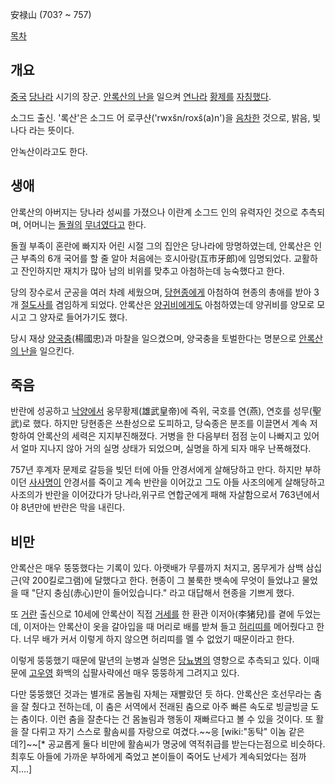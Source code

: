 安禄山
(703? ~ 757)

[[목차]]
== 개요 ==
[[중국]] [[당나라]] 시기의 장군. [[안록산의 난]]을 일으켜 [[연나라]] [[황제]]를 [[자칭]]했다.

소그드 출신. '록산'은 소그드 어 로쿠샨('rwxšn/roxš(a)n')을 [[음차]]한 것으로, 밝음, 빛나다 라는 뜻이다.

안녹산이라고도 한다.
== 생애 ==
안록산의 아버지는 당나라 성씨를 가졌으나 이란계 소그드 인의 유력자인 것으로 추측되며, 어머니는 [[돌궐]]의 [[무녀]]였다고 한다.

돌궐 부족이 혼란에 빠지자 어린 시절 그의 집안은 당나라에 망명하였는데, 안록산은 인근 부족의 6개 국어를 할 줄 알아 처음에는 호시아랑(互市牙郎)에 임명되었다. 교활하고 잔인하지만 재치가 많아 남의 비위를 맞추고 아첨하는데 능숙했다고 한다.

당의 장수로서 군공을 여러 차례 세웠으며, [[당현종]]에게 아첨하여 현종의 총애를 받아 3개 [[절도사]]를 겸임하게 되었다. 안록산은 [[양귀비]]에게도 아첨하였는데 양귀비를 양모로 모시고 그 양자로 들어가기도 했다.

당시 재상 [[양국충]](楊國忠)과 마찰을 일으켰으며, 양국충을 토벌한다는 명분으로 [[안록산의 난]]을 일으킨다.

== 죽음 ==
반란에 성공하고 [[낙양]]에서 웅무황제(雄武皇帝)에 즉위, 국호를 연(燕), 연호를 성무(聖武)로 했다. 하지만 당현종은 쓰촨성으로 도피하고, 당숙종은 분조를 이끌면서 계속 저항하여 안록산의 세력은 지지부진해졌다. 거병을 한 다음부터 점점 눈이 나빠지고 있어서 얼마 지나지 않아 거의 실명 상태가 되었으며, 실명을 하게 되자 매우 난폭해졌다.

757년 후계자 문제로 갈등을 빚던 터에 아들 안경서에게 살해당하고 만다. 하지만 부하이던 [[사사명]]이 안경서를 죽이고 계속 반란을 이어갔고 그도 아들 사조의에게 살해당하고 사조의가 반란을 이어갔다가 당나라,위구르 연합군에게 패해 자살함으로서 763년에서야 8년만에 반란은 막을 내린다.

== 비만 ==
안록산은 매우 뚱뚱했다는 기록이 있다. 아랫배가 무릎까지 처지고, 몸무게가 삼백 삼십 근(약 200킬로그램)에 달했다고 한다. 현종이 그 불룩한 뱃속에 무엇이 들었냐고 물었을 때 "단지 충심(赤​​心)만이 들어있습니다." 라고 대답해서 현종을 기쁘게 했다.

또 [[거란]] 출신으로 10세에 안록산이 직접 [[거세]]를 한 환관 이저아(李猪兒)를 곁에 두었는데, 이저아는 안록산이 옷을 갈아입을 때 머리로 배를 받쳐 들고 [[허리띠]]를 메어줬다고 한다. 너무 배가 커서 이렇게 하지 않으면 허리띠를 멜 수 없었기 때문이라고 한다.

이렇게 뚱뚱했기 때문에 말년의 눈병과 실명은 [[당뇨병]]의 영향으로 추측되고 있다. 이때문에 [[고우영]] 화백의 십팔사략에선 매우 뚱뚱하게 그려지고 있다.

다만 뚱뚱했던 것과는 별개로 몸놀림 자체는 재빨랐던 듯 하다. 안록산은 호선무라는 춤을 잘 췄다고 전하는데, 이 춤은 서역에서 전래된 춤으로 아주 빠른 속도로 빙글빙글 도는 춤이다. 이런 춤을 잘춘다는 건 몸놀림과 행동이 재빠르다고 볼 수 있을 것이다. 또 활을 잘 다뤼고 자기 스스로 활솜씨를 자랑으로 여겼다.~~응 [wiki:"동탁" 이놈 같은데?]~~[* 공교롭게 둘다 비만에 활솜씨가 명궁에 역적취급를 받는다는점으로 비슷하다. 최후도 아들에 가까운 부하에게 죽었고 본이들이 죽어도 난세가 계속되었다는 점까지....]
